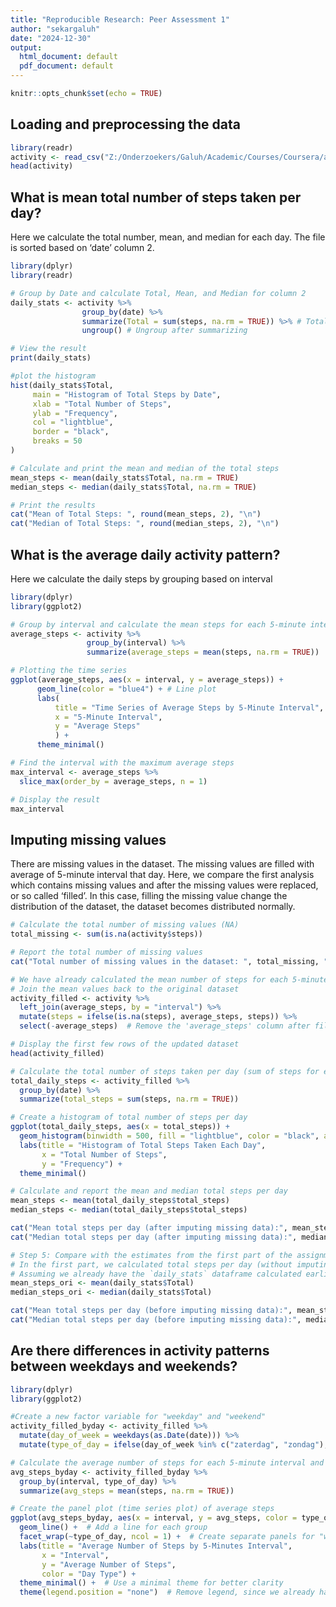 ---
title: "Reproducible Research: Peer Assessment 1"
author: "sekargaluh"
date: "2024-12-30"
output:
  html_document: default
  pdf_document: default
---

```{r setup, include=FALSE}
knitr::opts_chunk$set(echo = TRUE)
```

## Loading and preprocessing the data

```{r setup2, echo= TRUE}
library(readr)
activity <- read_csv("Z:/Onderzoekers/Galuh/Academic/Courses/Coursera/activity.csv")
head(activity)
```

## What is mean total number of steps taken per day?

Here we calculate the total number, mean, and median for each day. The file is sorted based on 'date' column 2.

```{r histogram, echo= TRUE}
library(dplyr)
library(readr)

# Group by Date and calculate Total, Mean, and Median for column 2
daily_stats <- activity %>%
                group_by(date) %>%
                summarize(Total = sum(steps, na.rm = TRUE)) %>% # Total for each day
                ungroup() # Ungroup after summarizing

# View the result
print(daily_stats)

#plot the histogram
hist(daily_stats$Total, 
     main = "Histogram of Total Steps by Date", 
     xlab = "Total Number of Steps", 
     ylab = "Frequency", 
     col = "lightblue", 
     border = "black",
     breaks = 50  
)

# Calculate and print the mean and median of the total steps
mean_steps <- mean(daily_stats$Total, na.rm = TRUE)
median_steps <- median(daily_stats$Total, na.rm = TRUE)

# Print the results
cat("Mean of Total Steps: ", round(mean_steps, 2), "\n")
cat("Median of Total Steps: ", round(median_steps, 2), "\n")
```

## What is the average daily activity pattern?

Here we calculate the daily steps by grouping based on interval

```{r time series, echo=TRUE}
library(dplyr)
library(ggplot2)

# Group by interval and calculate the mean steps for each 5-minute interval
average_steps <- activity %>%
                 group_by(interval) %>%
                 summarize(average_steps = mean(steps, na.rm = TRUE))

# Plotting the time series
ggplot(average_steps, aes(x = interval, y = average_steps)) +
      geom_line(color = "blue4") + # Line plot
      labs(
          title = "Time Series of Average Steps by 5-Minute Interval",
          x = "5-Minute Interval",
          y = "Average Steps"
          ) +
      theme_minimal()

# Find the interval with the maximum average steps
max_interval <- average_steps %>%
  slice_max(order_by = average_steps, n = 1)

# Display the result
max_interval
```

## Imputing missing values

There are missing values in the dataset. The missing values are filled with average of 5-minute interval that day. Here, we compare the first analysis which contains missing values and after the missing values were replaced, or so called 'filled'. In this case, filling the missing value change the distribution of the dataset, the dataset becomes distributed normally.

```{r missing_values, echo=TRUE}
# Calculate the total number of missing values (NA)
total_missing <- sum(is.na(activity$steps))

# Report the total number of missing values
cat("Total number of missing values in the dataset: ", total_missing, "\n")

# We have already calculated the mean number of steps for each 5-minute interval across all days
# Join the mean values back to the original dataset
activity_filled <- activity %>%
  left_join(average_steps, by = "interval") %>%
  mutate(steps = ifelse(is.na(steps), average_steps, steps)) %>%
  select(-average_steps)  # Remove the 'average_steps' column after filling

# Display the first few rows of the updated dataset
head(activity_filled)

# Calculate the total number of steps taken per day (sum of steps for each date)
total_daily_steps <- activity_filled %>%
  group_by(date) %>%
  summarize(total_steps = sum(steps, na.rm = TRUE))

# Create a histogram of total number of steps per day
ggplot(total_daily_steps, aes(x = total_steps)) +
  geom_histogram(binwidth = 500, fill = "lightblue", color = "black", alpha = 0.7) +
  labs(title = "Histogram of Total Steps Taken Each Day",
       x = "Total Number of Steps",
       y = "Frequency") +
  theme_minimal()

# Calculate and report the mean and median total steps per day
mean_steps <- mean(total_daily_steps$total_steps)
median_steps <- median(total_daily_steps$total_steps)

cat("Mean total steps per day (after imputing missing data):", mean_steps, "\n")
cat("Median total steps per day (after imputing missing data):", median_steps, "\n")

# Step 5: Compare with the estimates from the first part of the assignment
# In the first part, we calculated total steps per day (without imputing missing data)
# Assuming we already have the `daily_stats` dataframe calculated earlier
mean_steps_ori <- mean(daily_stats$Total)
median_steps_ori <- median(daily_stats$Total)

cat("Mean total steps per day (before imputing missing data):", mean_steps_ori, "\n")
cat("Median total steps per day (before imputing missing data):", median_steps_ori, "\n")

```
## Are there differences in activity patterns between weekdays and weekends?

```{r weekday_weekend_panel_plot, echo=TRUE}
library(dplyr)
library(ggplot2)

#Create a new factor variable for "weekday" and "weekend"
activity_filled_byday <- activity_filled %>%
  mutate(day_of_week = weekdays(as.Date(date))) %>%
  mutate(type_of_day = ifelse(day_of_week %in% c("zaterdag", "zondag"), "weekend", "weekday"))

# Calculate the average number of steps for each 5-minute interval and type of day
avg_steps_byday <- activity_filled_byday %>%
  group_by(interval, type_of_day) %>%
  summarize(avg_steps = mean(steps, na.rm = TRUE))

# Create the panel plot (time series plot) of average steps
ggplot(avg_steps_byday, aes(x = interval, y = avg_steps, color = type_of_day)) +
  geom_line() +  # Add a line for each group
  facet_wrap(~type_of_day, ncol = 1) +  # Create separate panels for "weekday" and "weekend"
  labs(title = "Average Number of Steps by 5-Minutes Interval",
       x = "Interval",
       y = "Average Number of Steps",
       color = "Day Type") +
  theme_minimal() +  # Use a minimal theme for better clarity
  theme(legend.position = "none")  # Remove legend, since we already have labels
```